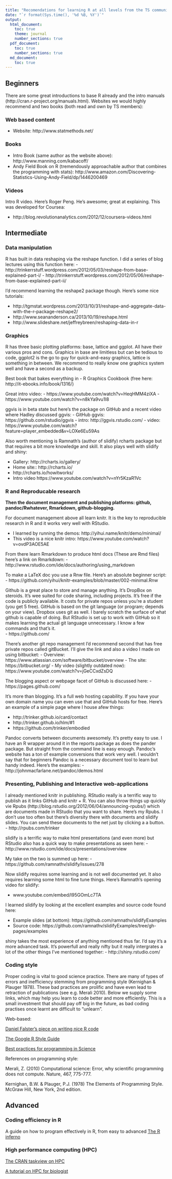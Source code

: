 ```yaml
---
title: "Recomendations for learning R at all levels from the TS community"
date: "`r format(Sys.time(), '%d %B, %Y')`"
output:
  html_document:
    toc: true
    theme: journal
    number_sections: true
  pdf_document:
    toc: true
    number_sections: true
  md_document:
    toc: true  
---
```


## Beginners

There are some great introductions to base R already and the intro manuals (http://cran.r-project.org/manuals.html).  Websites we would highly recommend and two books (both read and own by TS members):

### Web based content 
- Website: http://www.statmethods.net/

### Books
- Intro Book (same author as the website above): http://www.manning.com/kabacoff/
- Andy Field Book on R (tremendously approachable author that combines the programming with stats): http://www.amazon.com/Discovering-Statistics-Using-Andy-Field/dp/1446200469

### Videos 
Intro R video.  Here's Roger Peng.  He's awesome; great at explaining.  This was developed for Coursea:

- http://blog.revolutionanalytics.com/2012/12/coursera-videos.html



## Intermediate 


### Data manipulation
R has built in data reshaping via the reshape function.  I did a series of blog lectures using this function here:
- http://trinkerrstuff.wordpress.com/2012/05/03/reshape-from-base-explained-part-i/
- http://trinkerrstuff.wordpress.com/2012/05/06/reshape-from-base-explained-part-ii/

I'd recommend learning the reshape2 package though.  Here's some nice tutorials:

- http://tgmstat.wordpress.com/2013/10/31/reshape-and-aggregate-data-with-the-r-package-reshape2/
- http://www.seananderson.ca/2013/10/19/reshape.html
- http://www.slideshare.net/jeffreybreen/reshaping-data-in-r

### Graphics

R has three basic plotting platforms: base, lattice and ggplot. All have their various pros and cons. Graphics in base are limitless but can be tedious to code, ggplot2 is the go to guy for quick-and-easy graphics, lattice is something in between.  We recommend to really know one graphics system well and have a second as a backup. 

Best book that bakes everything in 
- R Graphics Cookbook (free here: http://it-ebooks.info/book/1316/)

Great intro video:
- https://www.youtube.com/watch?v=HeqHMM4ziXA
- https://www.youtube.com/watch?v=n8kYa9vu1l8

ggvis is in beta state but here's the package on GitHub and a recent video where Hadley discussed ggvis:
- GitHub ggvis:  https://github.com/rstudio/ggvis
- intro:  http://ggvis.rstudio.com/
- video:  https://www.youtube.com/watch?feature=player_embedded&v=LOXe6Eu59As


Also worth mentioning is Ramnath's (author of slidify) rcharts package but that requires a bit more knowledge and skill.  It also plays well with slidify and shiny:

- Gallery:  http://rcharts.io/gallery/
- Home site::  http://rcharts.io/
- http://rcharts.io/howitworks/
- Intro video https://www.youtube.com/watch?v=nYr5KzaR1Vc

### R and Reproducable research

**Then the document management and publishing platforms: github, pandoc/Rwhatever, Rmarkdown, github-blogging.**

For document management above all learn knitr.  It is the key to reproducible research in R and it works very well with RStudio.  

- I learned by running the demos: http://yihui.name/knitr/demo/minimal/
- This video is a nice knitr intro: https://www.youtube.com/watch?v=ovdP3AOE5AE


From there learn Rmarkdown to produce html docs (These are Rmd files) here's a link on Rmarkdown: 
- http://www.rstudio.com/ide/docs/authoring/using_markdown

To make a LaTeX doc you use a Rnw file.  Here's an absolute beginner script:
- https://github.com/yihui/knitr-examples/blob/master/002-minimal.Rnw

Github is a great place to store and manage anything.  It's DropBox on steroids.  It's wee suited for code sharing, including projects.  It's free if the code is publicly available.  It costs for private repos unless you're a student (you get 5 free).  GitHub is based on the git language (or program; depends on your view).  Dropbox uses git as well.  I barely scratch the surface of what github is capable of doing.  But RStudio is set up to work with GitHub so it makes learning the actual git language unnecessary.  I know a few commands and that's it.  
- https://github.com/

There's another git repo management I'd recommend second that has free private repos called gitBucket.  I'll give the link and also a video I made on using bitbucket:
- Overview: https://www.atlassian.com/software/bitbucket/overview
- The site: https://bitbucket.org/
- My video (slightly outdated now): https://www.youtube.com/watch?v=jGeCCxdZsDQ

The blogging aspect or webpage facet of GitHub is discussed here:
- https://pages.github.com/

It's more than blogging.  It's a full web hosting capability.  If you have your own domain name you can even use that and GitHub hosts for free.  Here's an example of a simple page where I house afew things:

- http://trinker.github.io/card/contact
- http://trinker.github.io/hlm/#1
- https://github.com/trinker/embodied

Pandoc converts between documents awesomely.  It's pretty easy to use.  I have an R wrapper around it in the reports package as does the pander package.  But straight from the command line is easy enough.  Pandoc's website has a ton of example conversions that work very well.  I wouldn't say that for beginners Pandoc is a necessary document tool to learn but handy indeed.  Here's the examples:
- http://johnmacfarlane.net/pandoc/demos.html


### Presenting, Publishing and Interactive web-applications

I already mentioned knitr in publishing.  RStudio really is a terrific way to publish as it links GitHub and knitr + R.  You can also throw things up quickly vie Rpubs (http://blog.rstudio.org/2012/06/04/announcing-rpubs/) which are documents made in RStudio that you want to share.  Here's my Rpubs.  I don't use too often but there's diversity there with documents and slidify slides.  You can send these documents to the net just by clicking a a button.
- http://rpubs.com/trinker

slidify is a terrific way to make html presentations (and even more) but RStudio also has a quick way to make presentations as seen here:
- http://www.rstudio.com/ide/docs/presentations/overview

My take on the two is summed up here: 
- https://github.com/ramnathv/slidify/issues/278

Now slidify requires some learning and is not well documented yet.  It also requires learning some html to fine tune things.  Here's Ramnath's opening video for slidify:

- www.youtube.com/embed/I95GOmLc7TA

I learned slidify by looking at the excellent examples and source code found here:

- Example slides (at bottom): https://github.com/ramnathv/slidifyExamples
- Source code: https://github.com/ramnathv/slidifyExamples/tree/gh-pages/examples

shiny takes the most experience of anything mentioned thus far.  I'd say it's a more advanced task.  It's powerfull and really nifty but it really intergrates a lot of the other things I've mentioned together:
- http://shiny.rstudio.com/

### Coding style  
Proper coding is vital to good science practice. There are many of types of errors and inefficiency stemming from programming style (Kernighan & Plauger 1978). These bad practices are prolific and have even lead to retraction of publications (see e.g. Merali 2010). Below we supply some links, which may help you learn to code better and more efficiently. This is a small investment that should pay off big in the future, as bad coding practises once learnt are difficult to "unlearn".

Web-based:

[Daniel Falster's piece on writing nice R code](http://nicercode.github.io/blog/2013-04-05-why-nice-code/)

[The Google R Style Guide](http://nicercode.github.io/blog/2013-04-05-why-nice-code/)

[Best practices for programming in Science](http://arxiv.org/pdf/1210.0530v3.pdf)

References on programming style:

Merali, Z. (2010) Computational science: Error, why scientific programming
does not compute. Nature, 467, 775-777.

Kernighan, B.W. & Plauger, P.J. (1978) The Elements of Programming Style.
McGraw Hill, New York, 2nd edition.

## Advanced

### Coding efficiency in R
A guide on how to program effectively in R, from easy to advanced
[The R inferno](http://www.burns-stat.com/documents/books/the-r-inferno/)

### High performance computing (HPC)

[The CRAN taskview on HPC](http://cran.r-project.org/web/views/HighPerformanceComputing.html)

[A tutorial on HPC for biologist](http://journals.plos.org/ploscompbiol/article?id=10.1371/journal.pcbi.1004140)